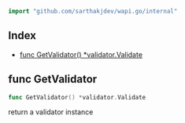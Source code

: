 ```go
import "github.com/sarthakjdev/wapi.go/internal"
```

## Index

- [func GetValidator\(\) \*validator.Validate](<#GetValidator>)


<a name="GetValidator"></a>
## func GetValidator

```go
func GetValidator() *validator.Validate
```

return a validator instance


